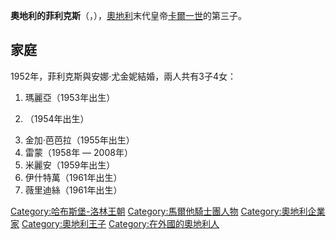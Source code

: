 {{Unreferenced|time=2020-09-27T12:06:04+00:00}}
{{Infobox royalty
| name        = 奧地利的菲利克斯
| image       = Archduke Felix of Austria.JPG
| birth_date  = {{Birth date |df=yes|1916|5|31|}}
| birth_place = {{flag|Austria-Hungary}}[[維也納|維也納]]
| death_date  = {{Death date and age|df=yes|2011|9|6|1916|5|31|}}
| death_place = {{flag|Mexico}}[[墨西哥市|墨西哥市]]
| full name   = Felix Friedrich August Maria vom Siege Franz Joseph Peter Karl Anton Robert Otto Pius Michael Benedikt Sebastian Ignatius Marcus d'Aviano
| house       = [[哈布斯堡-洛林皇朝|哈布斯堡-洛林皇朝]]
| father      = [[卡爾一世_(奧匈帝國)|卡爾一世]]
| mother      = [[波旁-帕爾馬的齊塔|波旁-帕爾馬的齊塔]]
}}
'''奧地利的菲利克斯'''（{{lang-de|Felix Habsburg-Lothringen}}，{{bd|1916年|5月31日|2011年|9月6日}}），[[奧匈帝國|奧地利]]末代皇帝[[卡爾一世_(奧匈帝國)|卡爾一世]]的第三子。

== 家庭 ==
1952年，菲利克斯與安娜·尤金妮結婚，兩人共有3子4女：
# 瑪麗亞（1953年出生）
# {{le|卡洛斯·費利佩·德·哈布斯堡|Carlos Felipe de Habsburgo|卡洛斯·費利佩}}（1954年出生）
# 金加·芭芭拉（1955年出生）
# 雷蒙（1958年 — 2008年）
# 米麗安（1959年出生）
# 伊什特萬（1961年出生）
# 薇里迪絲（1961年出生）

[[Category:哈布斯堡-洛林王朝|Category:哈布斯堡-洛林王朝]]
[[Category:馬爾他騎士團人物|Category:馬爾他騎士團人物]]
[[Category:奧地利企業家|Category:奧地利企業家]]
[[Category:奧地利王子|Category:奧地利王子]]
[[Category:在外國的奧地利人|Category:在外國的奧地利人]]
